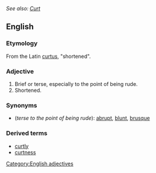 ''See also: [[Curt]]''
==English==
===Etymology===
From the Latin [[curtus]], "shortened".

===Adjective===
#Brief or terse, especially to the point of being rude.
#Shortened.<!--does this sense exist?-->

===Synonyms===
*(''terse to the point of being rude''): [[abrupt]], [[blunt]], [[brusque]]

===Derived terms===
*[[curtly]]
*[[curtness]]

[[Category:English adjectives]]